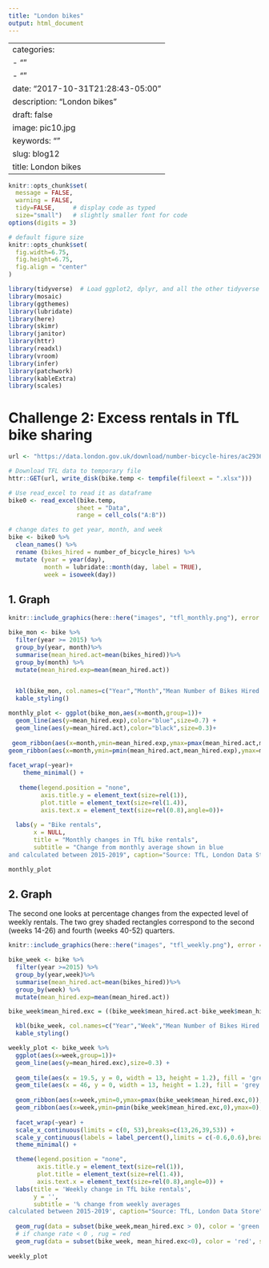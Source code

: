 ```yaml
---
title: "London bikes"
output: html_document
---
```

---
categories:
- ""
- ""
date: "2017-10-31T21:28:43-05:00"
description: "London bikes"
draft: false
image: pic10.jpg
keywords: ""
slug: blog12
title: London bikes
---


```r
knitr::opts_chunk$set(
  message = FALSE, 
  warning = FALSE, 
  tidy=FALSE,     # display code as typed
  size="small")   # slightly smaller font for code
options(digits = 3)

# default figure size
knitr::opts_chunk$set(
  fig.width=6.75, 
  fig.height=6.75,
  fig.align = "center"
)
```


```r
library(tidyverse)  # Load ggplot2, dplyr, and all the other tidyverse packages
library(mosaic)
library(ggthemes)
library(lubridate)
library(here)
library(skimr)
library(janitor)
library(httr)
library(readxl)
library(vroom)
library(infer)
library(patchwork)
library(kableExtra)
library(scales)
```

# Challenge 2: Excess rentals in TfL bike sharing

```r
url <- "https://data.london.gov.uk/download/number-bicycle-hires/ac29363e-e0cb-47cc-a97a-e216d900a6b0/tfl-daily-cycle-hires.xlsx"

# Download TFL data to temporary file
httr::GET(url, write_disk(bike.temp <- tempfile(fileext = ".xlsx")))

# Use read_excel to read it as dataframe
bike0 <- read_excel(bike.temp,
                   sheet = "Data",
                   range = cell_cols("A:B"))

# change dates to get year, month, and week
bike <- bike0 %>% 
  clean_names() %>% 
  rename (bikes_hired = number_of_bicycle_hires) %>% 
  mutate (year = year(day),
          month = lubridate::month(day, label = TRUE),
          week = isoweek(day))
```

## 1. Graph

```r

knitr::include_graphics(here::here("images", "tfl_monthly.png"), error = FALSE)

```

```r

bike_mon <- bike %>%
  filter(year >= 2015) %>%
  group_by(year, month)%>%
  summarise(mean_hired.act=mean(bikes_hired))%>% 
  group_by(month) %>%
  mutate(mean_hired.exp=mean(mean_hired.act)) 


  kbl(bike_mon, col.names=c("Year","Month","Mean Number of Bikes Hired Daily (Actual)", "Mean Number of Bikes Hired Daily (Expected)")) %>%
  kable_styling()

```


```r

monthly_plot <- ggplot(bike_mon,aes(x=month,group=1))+   
  geom_line(aes(y=mean_hired.exp),color="blue",size=0.7) + 
  geom_line(aes(y=mean_hired.act),color="black",size=0.3)+
  
 geom_ribbon(aes(x=month,ymin=mean_hired.exp,ymax=pmax(mean_hired.act,mean_hired.exp)),fill="green",alpha=0.2)+ 
geom_ribbon(aes(x=month,ymin=pmin(mean_hired.act,mean_hired.exp),ymax=mean_hired.exp),fill="red",alpha=0.2) + 
  
facet_wrap(~year)+
    theme_minimal() +
  
   theme(legend.position = "none",
         axis.title.y = element_text(size=rel(1)),
         plot.title = element_text(size=rel(1.4)),
         axis.text.x = element_text(size=rel(0.8),angle=0))+
  
  labs(y = "Bike rentals",
       x = NULL,
       title = "Monthly changes in TfL bike rentals",
       subtitle = "Change from monthly average shown in blue 
and calculated between 2015-2019", caption="Source: TfL, London Data Store")

monthly_plot


```

## 2. Graph

The second one looks at percentage changes from the expected level of weekly rentals. The two grey shaded rectangles correspond to the second (weeks 14-26) and fourth (weeks 40-52) quarters.

```r

knitr::include_graphics(here::here("images", "tfl_weekly.png"), error = FALSE)

```

```r

bike_week <- bike %>%
  filter(year >=2015) %>%
  group_by(year,week)%>% 
  summarise(mean_hired.act=mean(bikes_hired))%>%
  group_by(week) %>%
  mutate(mean_hired.exp=mean(mean_hired.act)) 

bike_week$mean_hired.exc = ((bike_week$mean_hired.act-bike_week$mean_hired.exp)/bike_week$mean_hired.exp)

  kbl(bike_week, col.names=c("Year","Week","Mean Number of Bikes Hired Daily (Actual)", "Mean Number of Bikes Hired Daily (Expected)", "Deviation of Actual Bikes Hired from Expected Bikes Hired (Proportion)")) %>%
  kable_styling()

```

``` r

weekly_plot <- bike_week %>%
  ggplot(aes(x=week,group=1))+ 
  geom_line(aes(y=mean_hired.exc),size=0.3) + 
  
  geom_tile(aes(x = 19.5, y = 0, width = 13, height = 1.2), fill = 'grey', alpha = 0.01) +
  geom_tile(aes(x = 46, y = 0, width = 13, height = 1.2), fill = 'grey', alpha = 0.01) +  
  
  geom_ribbon(aes(x=week,ymin=0,ymax=pmax(bike_week$mean_hired.exc,0)),fill="green",alpha=0.3)+
  geom_ribbon(aes(x=week,ymin=pmin(bike_week$mean_hired.exc,0),ymax=0),fill="red",alpha=0.3) +
  
  facet_wrap(~year) +
  scale_x_continuous(limits = c(0, 53),breaks=c(13,26,39,53)) + 
  scale_y_continuous(labels = label_percent(),limits = c(-0.6,0.6),breaks=c(-0.6,-0.3,0,0.3,0.6)) +
  theme_minimal() +

  theme(legend.position = "none",
        axis.title.y = element_text(size=rel(1)),
        plot.title = element_text(size=rel(1.4)),
        axis.text.x = element_text(size=rel(0.8),angle=0)) +
  labs(title = 'Weekly change in TfL bike rentals',
       y = '',
       subtitle = '% change from weekly averages
calculated between 2015-2019', caption="Source: TfL, London Data Store") +
  
  geom_rug(data = subset(bike_week,mean_hired.exc > 0), color = 'green', sides="b", size = 0.3) +
  # if change rate < 0 , rug = red
  geom_rug(data = subset(bike_week, mean_hired.exc<0), color = 'red', sides="b", size = 0.3) 
 
weekly_plot

```

